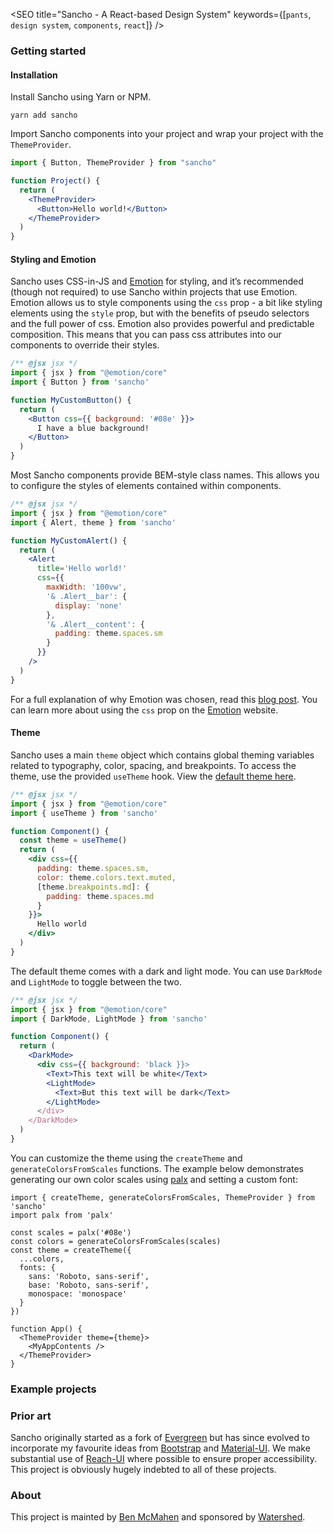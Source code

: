 
<SEO
  title="Sancho - A React-based Design System"
  keywords={[`pants`, `design system`, `components`, `react`]}
/>


### Getting started

#### Installation

Install Sancho using Yarn or NPM.

```
yarn add sancho
```

Import Sancho components into your project and wrap your project with the `ThemeProvider`.

```.jsx
import { Button, ThemeProvider } from "sancho"

function Project() {
  return (
    <ThemeProvider>
      <Button>Hello world!</Button>
    </ThemeProvider>
  )
}
```

#### Styling and Emotion

Sancho uses CSS-in-JS and [Emotion](https://emotion.sh/docs/introduction) for styling, and it’s recommended (though not required) to use Sancho within projects that use Emotion. Emotion allows us to style components using the `css` prop - a bit like styling elements using the `style` prop, but with the benefits of pseudo selectors and the full power of css. Emotion also provides powerful and predictable composition. This means that you can pass css attributes into our components to override their styles.

```.jsx
/** @jsx jsx */
import { jsx } from "@emotion/core"
import { Button } from 'sancho'

function MyCustomButton() {
  return (
    <Button css={{ background: '#08e' }}>
      I have a blue background!
    </Button>
  )
}
```

Most Sancho components provide BEM-style class names. This allows you to configure the styles of elements contained within components.

```.jsx
/** @jsx jsx */
import { jsx } from "@emotion/core"
import { Alert, theme } from 'sancho'

function MyCustomAlert() {
  return (
    <Alert
      title='Hello world!'
      css={{
        maxWidth: '100vw',
        '& .Alert__bar': {
          display: 'none'
        },
        '& .Alert__content': {
          padding: theme.spaces.sm
        }
      }}
    />
  )
}
```

For a full explanation of why Emotion was chosen, read this [blog post](https://benmcmahen.com/why-i-choose-emotion/). You can learn more about using the `css` prop on the [Emotion](https://emotion.sh/docs/css-prop) website.

#### Theme

Sancho uses a main `theme` object which contains global theming variables related to typography, color, spacing, and breakpoints. To access the theme, use the provided `useTheme` hook. View the [default theme here](https://github.com/bmcmahen/sancho/blob/master/src/Theme/index.ts).

```.jsx
/** @jsx jsx */
import { jsx } from "@emotion/core"
import { useTheme } from 'sancho'

function Component() {
  const theme = useTheme()
  return (
    <div css={{
      padding: theme.spaces.sm,
      color: theme.colors.text.muted,
      [theme.breakpoints.md]: {
        padding: theme.spaces.md
      }
    }}>
      Hello world
    </div>
  )
}
```

The default theme comes with a dark and light mode. You can use `DarkMode` and `LightMode` to toggle between the two.

```.jsx
/** @jsx jsx */
import { jsx } from "@emotion/core"
import { DarkMode, LightMode } from 'sancho'

function Component() {
  return (
    <DarkMode>
      <div css={{ background: 'black }}>
        <Text>This text will be white</Text>
        <LightMode>
          <Text>But this text will be dark</Text>
        </LightMode>
      </div>
    </DarkMode>
  )
}
```

You can customize the theme using the `createTheme` and `generateColorsFromScales` functions. The example below demonstrates generating our own
color scales using [palx](https://palx.jxnblk.com/) and setting a custom font:

```
import { createTheme, generateColorsFromScales, ThemeProvider } from 'sancho'
import palx from 'palx'

const scales = palx('#08e')
const colors = generateColorsFromScales(scales)
const theme = createTheme({
  ...colors,
  fonts: {
    sans: 'Roboto, sans-serif',
    base: 'Roboto, sans-serif',
    monospace: 'monospace'
  }
})

function App() {
  <ThemeProvider theme={theme}>
    <MyAppContents />
  </ThemeProvider>
}
```

### Example projects

<Examples />

### Prior art

Sancho originally started as a fork of [Evergreen](https://evergreen.segment.com/) but has since evolved to incorporate my favourite ideas from [Bootstrap](https://getbootstrap.com/) and [Material-UI](https://material-ui.com/). We make substantial use of [Reach-UI](https://github.com/reach/reach-ui) where possible to ensure proper accessibility. This project is obviously hugely indebted to all of these projects.

### About

This project is mainted by [Ben McMahen](http://benmcmahen.com) and sponsored by [Watershed](http://www.watershed-ed.org).
